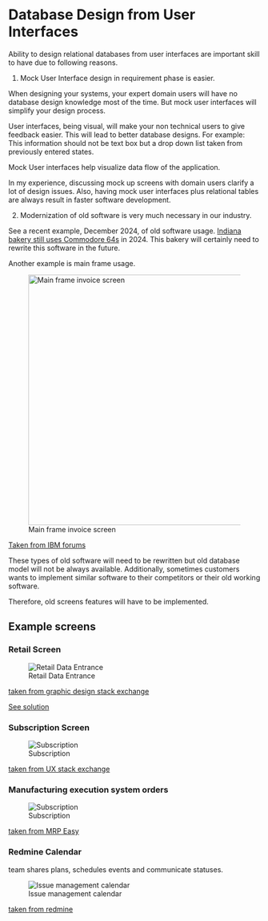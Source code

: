# Database Design from User Interfaces

Ability to design relational databases from user interfaces are important skill to have due to following reasons.


1. Mock User Interface design in requirement phase is easier.

When designing your systems, your expert domain users will have no database design knowledge most of the time.
But mock user interfaces will simplify your design process.

User interfaces, being visual, will make your non technical users to give feedback easier.
This will lead to better database designs.
For example: This information should not be text box but a drop down list taken from previously entered states.

Mock User interfaces help visualize data flow of the application.

In my experience, discussing mock up screens with domain users clarify a lot of design issues.
Also, having mock user interfaces plus relational tables are always result in faster software development.

2. Modernization of old software is very much necessary in our industry.


See a recent example, December 2024, of old software usage.
[Indiana bakery still uses Commodore 64s](https://www.tomshardware.com/desktops/indiana-bakery-still-using-commodore-64s-originally-released-in-1982-as-point-of-sale-terminals) in 2024.
This bakery will certainly need to rewrite this software in the future.


Another example is main frame usage.

![Main frame invoice screen](images/main-frame-display-invoice-screen.png){width=500}

[Taken from IBM forums](https://www.ibmmainframeforum.com/ims/topic5391.html)

These types of old software will need to be rewritten but old database model will not be always available.
Additionally, sometimes customers wants to implement similar software to their competitors or their old working software.

Therefore, old screens features will have to be implemented.


## Example screens

### Retail Screen

![Retail Data Entrance](images/retail-user-interface.png)

[taken from graphic design stack exchange](https://graphicdesign.stackexchange.com/a/65185)


[See solution](../course-contents/database-design-questions-answers-en.qmd#retail-screen-answer)


### Subscription Screen

![Subscription](images/database-design-from-user-interface-subscription.png)


[taken from UX stack exchange](https://ux.stackexchange.com/a/46113)



### Manufacturing execution system orders


![Subscription](images/database-design-from-user-interface-orders.png)


[taken from MRP Easy](https://www.mrpeasy.com/manufacturing-erp-software)



### Redmine Calendar 

team shares plans, schedules events and communicate statuses.

![Issue management calendar](images/database-design-from-user-interface-redmine-calendar.png)


[taken from redmine](https://www.redmine.org/projects/redmine/wiki/RedmineMyPage)


